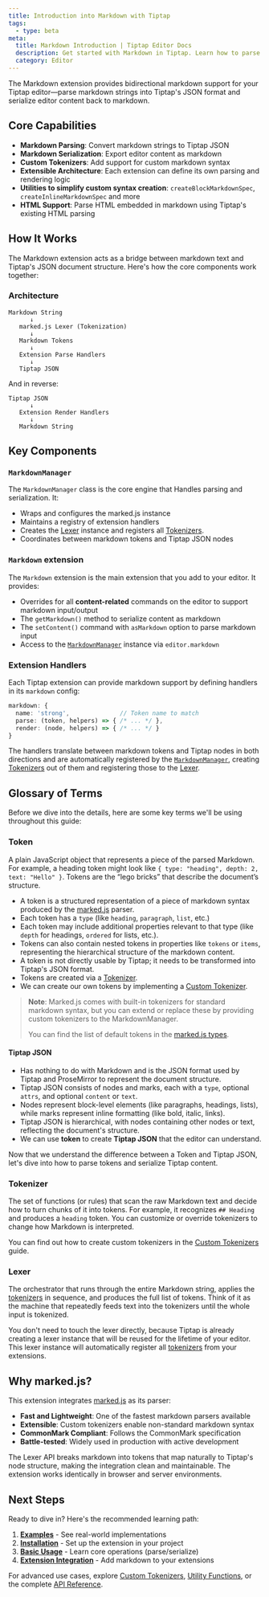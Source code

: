 ```yaml
---
title: Introduction into Markdown with Tiptap
tags:
  - type: beta
meta:
  title: Markdown Introduction | Tiptap Editor Docs
  description: Get started with Markdown in Tiptap. Learn how to parse and render markdown content in your Tiptap editor with our comprehensive guide.
  category: Editor
---
```


The Markdown extension provides bidirectional markdown support for your Tiptap editor—parse markdown strings into Tiptap's JSON format and serialize editor content back to markdown.

## Core Capabilities

- **Markdown Parsing**: Convert markdown strings to Tiptap JSON
- **Markdown Serialization**: Export editor content as markdown
- **Custom Tokenizers**: Add support for custom markdown syntax
- **Extensible Architecture**: Each extension can define its own parsing and rendering logic
- **Utilities to simplify custom syntax creation**: `createBlockMarkdownSpec`, `createInlineMarkdownSpec` and more
- **HTML Support**: Parse HTML embedded in markdown using Tiptap's existing HTML parsing

## How It Works

The Markdown extension acts as a bridge between markdown text and Tiptap's JSON document structure. Here's how the core components work together:

### Architecture

```
Markdown String
      ↓
   marked.js Lexer (Tokenization)
      ↓
   Markdown Tokens
      ↓
   Extension Parse Handlers
      ↓
   Tiptap JSON
```

And in reverse:

```
Tiptap JSON
      ↓
   Extension Render Handlers
      ↓
   Markdown String
```

## Key Components

### `MarkdownManager`

The `MarkdownManager` class is the core engine that Handles parsing and serialization. It:

- Wraps and configures the marked.js instance
- Maintains a registry of extension handlers
- Creates the [Lexer](#lexer) instance and registers all [Tokenizers](#tokenizer).
- Coordinates between markdown tokens and Tiptap JSON nodes

### `Markdown` extension

The `Markdown` extension is the main extension that you add to your editor. It provides:

- Overrides for all **content-related** commands on the editor to support markdown input/output
- The `getMarkdown()` method to serialize content as markdown
- The `setContent()` command with `asMarkdown` option to parse markdown input
- Access to the [`MarkdownManager`](#markdownmanager) instance via `editor.markdown`

### Extension Handlers

Each Tiptap extension can provide markdown support by defining handlers in its `markdown` config:

```typescript
markdown: {
  name: 'strong',              // Token name to match
  parse: (token, helpers) => { /* ... */ },
  render: (node, helpers) => { /* ... */ }
}
```

The handlers translate between markdown tokens and Tiptap nodes in both directions and are automatically registered
by the [`MarkdownManager`](#markdownmanager), creating [Tokenizers](#tokenizer) out of them and registering those to the [Lexer](#lexer).

## Glossary of Terms

Before we dive into the details, here are some key terms we'll be using throughout this guide:

### Token

A plain JavaScript object that represents a piece of the parsed Markdown. For example, a heading token might look like `{ type: "heading", depth: 2, text: "Hello" }`. Tokens are the “lego bricks” that describe the document’s structure.

- A token is a structured representation of a piece of markdown syntax produced by the [marked.js](https://marked.js.org) parser.
- Each token has a `type` (like `heading`, `paragraph`, `list`, etc.)
- Each token may include additional properties relevant to that type (like `depth` for headings, `ordered` for lists, etc.).
- Tokens can also contain nested tokens in properties like `tokens` or `items`, representing the hierarchical structure of the markdown content.
- A token is not directly usable by Tiptap; it needs to be transformed into Tiptap's JSON format.
- Tokens are created via a [Tokenizer](#tokenizer).
- We can create our own tokens by implementing a [Custom Tokenizer](./custom-tokenizers).

> **Note**: Marked.js comes with built-in tokenizers for standard markdown syntax, but you can extend or replace these by providing custom tokenizers to the MarkdownManager.
>
> You can find the list of default tokens in the [marked.js types](https://github.com/markedjs/marked/blob/master/src/Tokens.ts).

#### Tiptap JSON

- Has nothing to do with Markdown and is the JSON format used by Tiptap and ProseMirror to represent the document structure.
- Tiptap JSON consists of nodes and marks, each with a `type`, optional `attrs`, and optional `content` or `text`.
- Nodes represent block-level elements (like paragraphs, headings, lists), while marks represent inline formatting (like bold, italic, links).
- Tiptap JSON is hierarchical, with nodes containing other nodes or text, reflecting the document's structure.
- We can use **token** to create **Tiptap JSON** that the editor can understand.

Now that we understand the difference between a Token and Tiptap JSON, let's dive into how to parse tokens and serialize Tiptap content.

### Tokenizer

The set of functions (or rules) that scan the raw Markdown text and decide how to turn chunks of it into tokens. For example, it recognizes `## Heading` and produces a `heading` token. You can customize or override tokenizers to change how Markdown is interpreted.

You can find out how to create custom tokenizers in the [Custom Tokenizers](./custom-tokenizers) guide.

### Lexer

The orchestrator that runs through the entire Markdown string, applies the [tokenizers](#tokenizer) in sequence, and produces the full list of tokens. Think of it as the machine that repeatedly feeds text into the tokenizers until the whole input is tokenized.

You don't need to touch the lexer directly, because Tiptap is already creating a lexer instance that will be reused for the lifetime of your editor.
This lexer instance will automatically register all [tokenizers](#tokenizer) from your extensions.

## Why marked.js?

This extension integrates [marked.js](https://marked.js.org) as its parser:

- **Fast and Lightweight**: One of the fastest markdown parsers available
- **Extensible**: Custom tokenizers enable non-standard markdown syntax
- **CommonMark Compliant**: Follows the CommonMark specification
- **Battle-tested**: Widely used in production with active development

The Lexer API breaks markdown into tokens that map naturally to Tiptap's node structure, making the integration clean and maintainable. The extension works identically in browser and server environments.

## Next Steps

Ready to dive in? Here's the recommended learning path:

1. **[Examples](./examples)** - See real-world implementations
2. **[Installation](./installation)** - Set up the extension in your project
3. **[Basic Usage](./basic-usage)** - Learn core operations (parse/serialize)
4. **[Extension Integration](./extension-integration)** - Add markdown to your extensions

For advanced use cases, explore [Custom Tokenizers](./custom-tokenizers), [Utility Functions](./utilities), or the complete [API Reference](./api).
